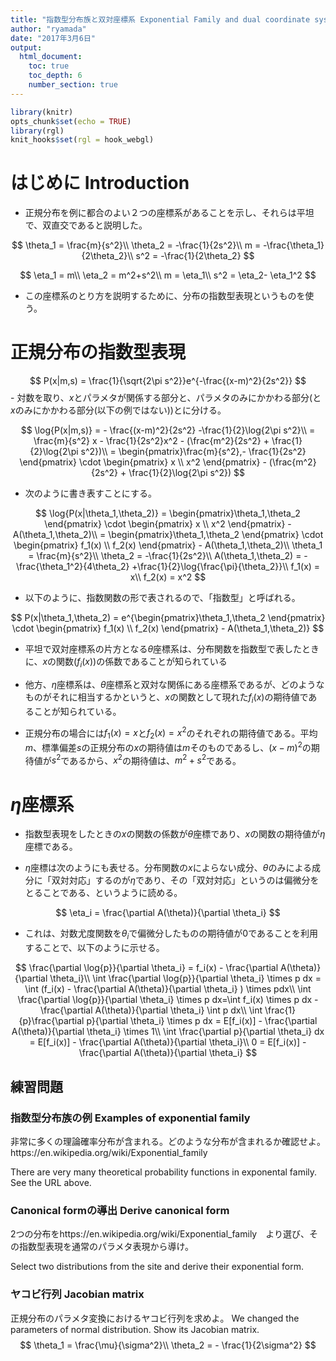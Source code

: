 ```yaml
---
title: "指数型分布族と双対座標系 Exponential Family and dual coordinate systems"
author: "ryamada"
date: "2017年3月6日"
output: 
  html_document:
    toc: true
    toc_depth: 6
    number_section: true
---
```


```r
library(knitr)
opts_chunk$set(echo = TRUE)
library(rgl)
knit_hooks$set(rgl = hook_webgl)
```

# はじめに Introduction

- 正規分布を例に都合のよい２つの座標系があることを示し、それらは平坦で、双直交であると説明した。

$$
\theta_1 = \frac{m}{s^2}\\
\theta_2 = -\frac{1}{2s^2}\\
m = -\frac{\theta_1}{2\theta_2}\\
s^2 = -\frac{1}{2\theta_2}
$$


$$
\eta_1 = m\\
\eta_2 = m^2+s^2\\
m = \eta_1\\
s^2 = \eta_2- \eta_1^2
$$

- この座標系のとり方を説明するために、分布の指数型表現というものを使う。

# 正規分布の指数型表現

$$
P(x|m,s) = \frac{1}{\sqrt{2\pi s^2}}e^{-\frac{(x-m)^2}{2s^2}}
$$
- 対数を取り、$x$とパラメタが関係する部分と、パラメタのみにかかわる部分(と$x$のみにかかわる部分(以下の例ではない))とに分ける。



$$
\log{P(x|m,s)} = - \frac{(x-m)^2}{2s^2} -\frac{1}{2}\log{2\pi s^2}\\
= \frac{m}{s^2} x - \frac{1}{2s^2}x^2 - (\frac{m^2}{2s^2} + \frac{1}{2}\log{2\pi s^2})\\
= \begin{pmatrix}\frac{m}{s^2},- \frac{1}{2s^2} \end{pmatrix} \cdot \begin{pmatrix} x \\ x^2 \end{pmatrix} -  (\frac{m^2}{2s^2} + \frac{1}{2}\log{2\pi s^2})
$$

- 次のように書き表すことにする。

$$
\log{P(x|\theta_1,\theta_2)} = \begin{pmatrix}\theta_1,\theta_2 \end{pmatrix} \cdot \begin{pmatrix} x \\ x^2 \end{pmatrix} -  A(\theta_1,\theta_2)\\
= \begin{pmatrix}\theta_1,\theta_2 \end{pmatrix} \cdot \begin{pmatrix} f_1(x) \\ f_2(x) \end{pmatrix} -  A(\theta_1,\theta_2)\\
\theta_1 = \frac{m}{s^2}\\
\theta_2 = -\frac{1}{2s^2}\\
A(\theta_1,\theta_2) = -\frac{\theta_1^2}{4\theta_2} +\frac{1}{2}\log{\frac{\pi}{\theta_2}}\\
f_1(x) = x\\
f_2(x) = x^2
$$

- 以下のように、指数関数の形で表されるので、「指数型」と呼ばれる。

$$
P(x|\theta_1,\theta_2) = e^{\begin{pmatrix}\theta_1,\theta_2 \end{pmatrix} \cdot \begin{pmatrix} f_1(x) \\ f_2(x) \end{pmatrix} -  A(\theta_1,\theta_2)}
$$

- 平坦で双対座標系の片方となる$\theta$座標系は、分布関数を指数型で表したときに、$x$の関数($f_i(x))$の係数であることが知られている

- 他方、$\eta$座標系は、$\theta$座標系と双対な関係にある座標系であるが、どのようなものがそれに相当するかというと、$x$の関数として現れた$f_i(x)$の期待値であることが知られている。

- 正規分布の場合には$f_1(x)=x$と$f_2(x)=x^2$のそれぞれの期待値である。平均$m$、標準偏差$s$の正規分布の$x$の期待値は$m$そのものであるし、$(x-m)^2$の期待値が$s^2$であるから、$x^2$の期待値は、$m^2+s^2$である。

# $\eta$座標系

- 指数型表現をしたときの$x$の関数の係数が$\theta$座標であり、$x$の関数の期待値が$\eta$座標である。

- $\eta$座標は次のようにも表せる。分布関数の$x$によらない成分、$\theta$のみによる成分に「双対対応」するのが$\eta$であり、その「双対対応」というのは偏微分をとることである、というように読める。

$$
\eta_i = \frac{\partial A(\theta)}{\partial \theta_i}
$$

- これは、対数尤度関数を$\theta_i$で偏微分したものの期待値が0であることを利用することで、以下のように示せる。

$$
\frac{\partial \log{p}}{\partial \theta_i} = f_i(x) - \frac{\partial A(\theta)}{\partial \theta_i}\\
\int \frac{\partial \log{p}}{\partial \theta_i} \times p dx = \int (f_i(x) - \frac{\partial A(\theta)}{\partial \theta_i} ) \times pdx\\
\int \frac{\partial \log{p}}{\partial \theta_i} \times p dx=\int f_i(x) \times p dx - \frac{\partial A(\theta)}{\partial \theta_i} \int p dx\\
\int \frac{1}{p}\frac{\partial p}{\partial \theta_i} \times p dx = E[f_i(x)] - \frac{\partial A(\theta)}{\partial \theta_i} \times 1\\
\int \frac{\partial p}{\partial \theta_i} dx = E[f_i(x)] - \frac{\partial A(\theta)}{\partial \theta_i}\\
0 = E[f_i(x)] - \frac{\partial A(\theta)}{\partial \theta_i}
$$

## 練習問題

### 指数型分布族の例 Examples of exponential family

非常に多くの理論確率分布が含まれる。どのような分布が含まれるか確認せよ。https://en.wikipedia.org/wiki/Exponential_family 

There are very many theoretical probability functions in exponental family. See the URL above.

### Canonical formの導出 Derive canonical form

2つの分布をhttps://en.wikipedia.org/wiki/Exponential_family　より選び、その指数型表現を通常のパラメタ表現から導け。

Select two distributions from the site and derive their exponential form.

### ヤコビ行列 Jacobian matrix

正規分布のパラメタ変換におけるヤコビ行列を求めよ。 We changed the parameters of normal distribution. Show its Jacobian matrix. 
$$
\theta_1 = \frac{\mu}{\sigma^2}\\
\theta_2 = - \frac{1}{2\sigma^2}
$$

